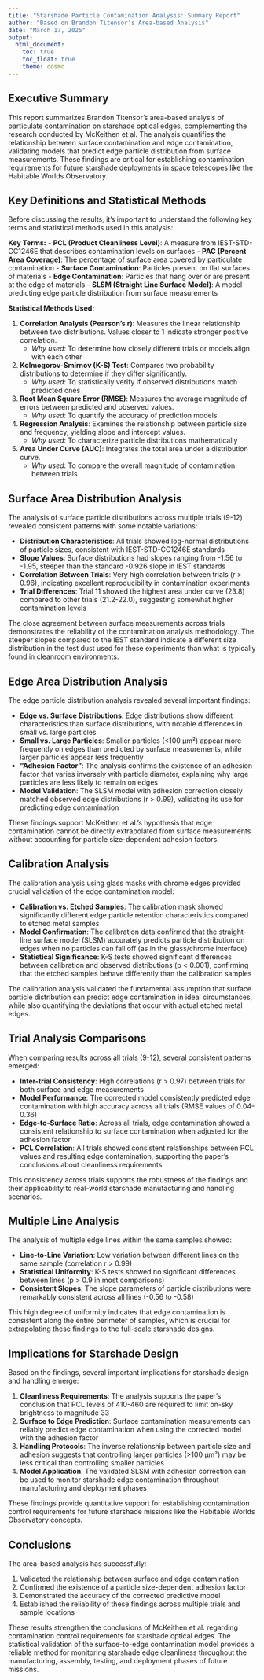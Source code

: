 ```yaml
---
title: "Starshade Particle Contamination Analysis: Summary Report"
author: "Based on Brandon Titensor's Area-based Analysis"
date: "March 17, 2025"
output: 
  html_document:
    toc: true
    toc_float: true
    theme: cosmo
---
```


## Executive Summary

This report summarizes Brandon Titensor's area-based analysis of particulate contamination on starshade optical edges, complementing the research conducted by McKeithen et al. The analysis quantifies the relationship between surface contamination and edge contamination, validating models that predict edge particle distribution from surface measurements. These findings are critical for establishing contamination requirements for future starshade deployments in space telescopes like the Habitable Worlds Observatory.

## Key Definitions and Statistical Methods

Before discussing the results, it's important to understand the following key terms and statistical methods used in this analysis:

**Key Terms:**
- **PCL (Product Cleanliness Level)**: A measure from IEST-STD-CC1246E that describes contamination levels on surfaces
- **PAC (Percent Area Coverage)**: The percentage of surface area covered by particulate contamination
- **Surface Contamination**: Particles present on flat surfaces of materials
- **Edge Contamination**: Particles that hang over or are present at the edge of materials
- **SLSM (Straight Line Surface Model)**: A model predicting edge particle distribution from surface measurements

**Statistical Methods Used:**

1. **Correlation Analysis (Pearson's r)**: Measures the linear relationship between two distributions. Values closer to 1 indicate stronger positive correlation.
   - *Why used*: To determine how closely different trials or models align with each other

2. **Kolmogorov-Smirnov (K-S) Test**: Compares two probability distributions to determine if they differ significantly.
   - *Why used*: To statistically verify if observed distributions match predicted ones

3. **Root Mean Square Error (RMSE)**: Measures the average magnitude of errors between predicted and observed values.
   - *Why used*: To quantify the accuracy of prediction models

4. **Regression Analysis**: Examines the relationship between particle size and frequency, yielding slope and intercept values.
   - *Why used*: To characterize particle distributions mathematically

5. **Area Under Curve (AUC)**: Integrates the total area under a distribution curve.
   - *Why used*: To compare the overall magnitude of contamination between trials

## Surface Area Distribution Analysis

The analysis of surface particle distributions across multiple trials (9-12) revealed consistent patterns with some notable variations:

- **Distribution Characteristics**: All trials showed log-normal distributions of particle sizes, consistent with IEST-STD-CC1246E standards
- **Slope Values**: Surface distributions had slopes ranging from -1.56 to -1.95, steeper than the standard -0.926 slope in IEST standards
- **Correlation Between Trials**: Very high correlation between trials (r > 0.96), indicating excellent reproducibility in contamination experiments
- **Trial Differences**: Trial 11 showed the highest area under curve (23.8) compared to other trials (21.2-22.0), suggesting somewhat higher contamination levels

The close agreement between surface measurements across trials demonstrates the reliability of the contamination analysis methodology. The steeper slopes compared to the IEST standard indicate a different size distribution in the test dust used for these experiments than what is typically found in cleanroom environments.

## Edge Area Distribution Analysis

The edge particle distribution analysis revealed several important findings:

- **Edge vs. Surface Distributions**: Edge distributions show different characteristics than surface distributions, with notable differences in small vs. large particles
- **Small vs. Large Particles**: Smaller particles (<100 μm²) appear more frequently on edges than predicted by surface measurements, while larger particles appear less frequently
- **"Adhesion Factor"**: The analysis confirms the existence of an adhesion factor that varies inversely with particle diameter, explaining why large particles are less likely to remain on edges
- **Model Validation**: The SLSM model with adhesion correction closely matched observed edge distributions (r > 0.99), validating its use for predicting edge contamination

These findings support McKeithen et al.'s hypothesis that edge contamination cannot be directly extrapolated from surface measurements without accounting for particle size-dependent adhesion factors.

## Calibration Analysis

The calibration analysis using glass masks with chrome edges provided crucial validation of the edge contamination model:

- **Calibration vs. Etched Samples**: The calibration mask showed significantly different edge particle retention characteristics compared to etched metal samples
- **Model Confirmation**: The calibration data confirmed that the straight-line surface model (SLSM) accurately predicts particle distribution on edges when no particles can fall off (as in the glass/chrome interface)
- **Statistical Significance**: K-S tests showed significant differences between calibration and observed distributions (p < 0.001), confirming that the etched samples behave differently than the calibration samples

The calibration analysis validated the fundamental assumption that surface particle distribution can predict edge contamination in ideal circumstances, while also quantifying the deviations that occur with actual etched metal edges.

## Trial Analysis Comparisons

When comparing results across all trials (9-12), several consistent patterns emerged:

- **Inter-trial Consistency**: High correlations (r > 0.97) between trials for both surface and edge measurements
- **Model Performance**: The corrected model consistently predicted edge contamination with high accuracy across all trials (RMSE values of 0.04-0.36)
- **Edge-to-Surface Ratio**: Across all trials, edge contamination showed a consistent relationship to surface contamination when adjusted for the adhesion factor
- **PCL Correlation**: All trials showed consistent relationships between PCL values and resulting edge contamination, supporting the paper's conclusions about cleanliness requirements

This consistency across trials supports the robustness of the findings and their applicability to real-world starshade manufacturing and handling scenarios.

## Multiple Line Analysis

The analysis of multiple edge lines within the same samples showed:

- **Line-to-Line Variation**: Low variation between different lines on the same sample (correlation r > 0.99)
- **Statistical Uniformity**: K-S tests showed no significant differences between lines (p > 0.9 in most comparisons)
- **Consistent Slopes**: The slope parameters of particle distributions were remarkably consistent across all lines (-0.56 to -0.58)

This high degree of uniformity indicates that edge contamination is consistent along the entire perimeter of samples, which is crucial for extrapolating these findings to the full-scale starshade designs.

## Implications for Starshade Design

Based on the findings, several important implications for starshade design and handling emerge:

1. **Cleanliness Requirements**: The analysis supports the paper's conclusion that PCL levels of 410-460 are required to limit on-sky brightness to magnitude 33
2. **Surface to Edge Prediction**: Surface contamination measurements can reliably predict edge contamination when using the corrected model with the adhesion factor
3. **Handling Protocols**: The inverse relationship between particle size and adhesion suggests that controlling larger particles (>100 μm²) may be less critical than controlling smaller particles
4. **Model Application**: The validated SLSM with adhesion correction can be used to monitor starshade edge contamination throughout manufacturing and deployment phases

These findings provide quantitative support for establishing contamination control requirements for future starshade missions like the Habitable Worlds Observatory concepts.

## Conclusions

The area-based analysis has successfully:

1. Validated the relationship between surface and edge contamination
2. Confirmed the existence of a particle size-dependent adhesion factor
3. Demonstrated the accuracy of the corrected predictive model
4. Established the reliability of these findings across multiple trials and sample locations

These results strengthen the conclusions of McKeithen et al. regarding contamination control requirements for starshade optical edges. The statistical validation of the surface-to-edge contamination model provides a reliable method for monitoring starshade edge cleanliness throughout the manufacturing, assembly, testing, and deployment phases of future missions.